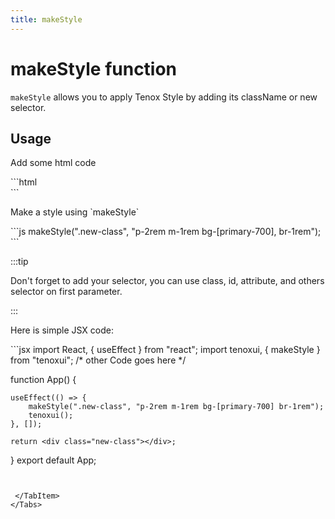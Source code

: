---
title: makeStyle
---


# makeStyle function

`makeStyle` allows you to apply Tenox Style by adding its className or new selector.

## Usage

<Tabs>
  <TabItem value="html" label="HTML">
    <p>Add some html code</p>
    ```html
    <div class="new-class"></div>
    ```
  </TabItem>

  <TabItem value="js" label="JS">
<p>Make a style using `makeStyle`</p>
```js
makeStyle(".new-class", "p-2rem m-1rem bg-[primary-700], br-1rem");
```

:::tip

Don't forget to add your selector, you can use class, id, attribute, and others selector on first parameter.

:::

  </TabItem>
  <TabItem value="jsx" label="JSX">
    <p>Here is simple JSX code:</p>
```jsx
import React, { useEffect } from "react";
import tenoxui, { makeStyle } from "tenoxui";
/* other Code goes here */

function App() {

    useEffect(() => {
        makeStyle(".new-class", "p-2rem m-1rem bg-[primary-700] br-1rem");
        tenoxui();
    }, []);

    return <div class="new-class"></div>;

}
export default App;
```


 </TabItem>
</Tabs>
